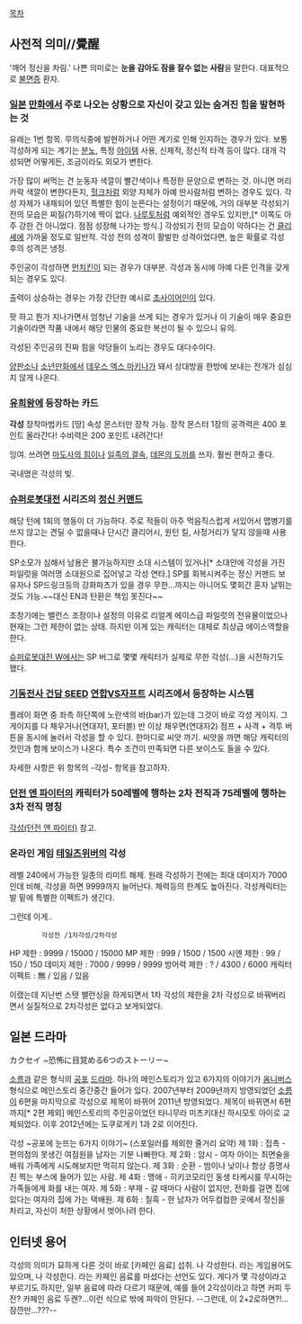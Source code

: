 [[목차]]
== 사전적 의미//覺醒 ==

'깨어 정신을 차림.' 
나쁜 의미로는 '''눈을 감아도 잠을 잘수 없는 사람'''을 말한다. 대표적으로 [[불면증]] 환자.

=== [[일본]] [[만화]]에서 주로 나오는 상황으로 자신이 갖고 있는 숨겨진 힘을 발현하는 것 ===
유래는 1번 항목.
무의식중에 발현하거나 어떤 계기로 인해 인지하는 경우가 있다. 보통 각성하게 되는 계기는 [[분노]], 특정 [[아이템]] 사용, 신체적, 정신적 타격 등이 많다. 대개 각성되면 어떻게든, 조금이라도 외모가 변한다. 

가장 많이 써먹는 건 눈동자 색깔이 빨간색이나 특정한 문양으로 변하는 것. 아니면 머리카락 색깔이 변한다든지, [[헐크]]처럼 외양 자체가 아예 딴사람처럼 변하는 경우도 있다. 각성 자체가 내재되어 있던 특별한 힘이 눈뜬다는 설정이기 때문에, 거의 대부분 각성되기 전의 모습은 찌질(?)하기에 짝이 없다. [[나루토]]처럼 예외적인 경우도 있지만,[* 이쪽도 아주 강한 건 아니었다. 점점 성장해 나가는 방식.] 각성되기 전의 모습이 약하다는 건 [[클리셰]]에 가까울 정도로 일반적. 각성 전의 성격이 활발한 성격이었다면, 높은 확률로 각성 후의 성격은 냉정.

주인공이 각성하면 [[먼치킨]]이 되는 경우가 대부분. 각성과 동시에 아예 다른 인격을 갖게 되는 경우도 있다.

출력이 상승하는 경우는 가장 간단한 예시로 [[초사이어인]]이 있다.

팟 하고 뭔가 지나가면서 엄청난 기술을 쓰게 되는 경우가 있거나 이 기술이 매우 중요한 기술이라면 작품 내에서 해당 인물의 중요한 복선이 될 수 있으니 유의.

각성된 주인공의 진짜 힘을 악당들이 노리는 경우도 대다수이다. 

[[양판소]]나 [[소년만화]]에서 [[데우스 엑스 마키나]]가 돼서 상대방을 한방에 보내는 전개가 심심치 않게 나온다. 
=== [[유희왕]]에 등장하는 카드 ===
'''각성'''
장착마법카드
[땅] 속성 몬스터만 장착 가능. 장착 몬스터 1장의 공격력은 400 포인트 올라간다! 수비력은 200 포인트 내려간다!

잉여. 쓰려면 [[마도사의 힘]]이나 [[일족의 결속]], [[데몬의 도끼]]를 쓰자. 훨씬 편하고 좋다.

국내명은 각성의 빛.
=== [[슈퍼로봇대전]] 시리즈의 [[정신 커맨드]] === 
해당 턴에 1회의 행동이 더 가능하다. 주로 적들이 아주 먹음직스럽게 서있어서 맵병기를 쓰지 않고는 견딜 수 없을때나 단시간 클리어시, 원턴 킬, 사정거리가 닿지 않을때 사용한다.

SP소모가 심해서 남용은 불가능하지만 소대 시스템이 있거나[* 소대안에 각성을 가진 파일럿을 여러명 소대원으로 집어넣고 각성 연타.] SP를 회복시켜주는 정신 커맨드 보유자나 SP드링크등의 강화파츠가 있을 경우 무한...까지는 아니어도 몇회간 혼자 날뛰는 것도 가능.~~대신 EN과 탄환은 책임 못진다~~

초창기에는 밸런스 조정이나 설정의 이유로 리얼계 에이스급 파일럿의 전유물이었으나 현재는 그런 제한이 없는 상태. 하지만 이게 있는 캐릭터는 대체로 최상급 에이스역할을 한다.

[[슈퍼로봇대전 W]]에서는 SP 버그로 몇몇 캐릭터가 실제로 무한 각성(...)을 시전하기도 했다.
=== [[기동전사 건담 SEED]] [[연합VS자프트]] 시리즈에서 등장하는 시스템 ===
플레이 화면 중 좌측 하단쪽에 노란색의 바(bar)가 있는데 그것이 바로 각성 게이지.
그 게이지를 다 채우거나(연대자1, 포터블) 반 이상 채우면(연대자2) 
점프 + 사격 + 격투 버튼을 동시에 눌러서 각성을 할 수 있다. 한마디로 씨앗 까기.
씨앗을 까면 해당 캐릭터의 컷인과 함께 보이스가 나온다.
특수 조건이 만족되면 다른 보이스도 들을 수 있다.

자세한 사항은 위 항목의 -각성- 항목을 참고하자.

=== [[던전 앤 파이터]]의 캐릭터가 50레벨에 행하는 2차 전직과 75레벨에 행하는 3차 전직 명칭 ===

[[각성(던전 앤 파이터)]] 참고.

=== 온라인 게임 [[테일즈위버]]의 각성 ===
레벨 240에서 가능한 일종의 리미트 해제.
원래 각성하기 전에는 최대 데미지가 7000인데 비해, 각성을 하면 9999까지 늘어난다.
체력등의 한계도 높아진다. 각성캐릭터는 발 밑에 특별한 이펙트가 생긴다.

그런데 이게..

         각성전 /1차각성/2차각성
HP 제한 : 9999 / 15000 / 15000
MP 제한 : 999 / 1500 / 1500
시엔 제한 : 99 / 150 / 150
데미지 제한 : 7000 / 9999 / 9999
방어력 제한 : ? / 4300 / 6000
캐릭터 이펙트 : 無 / 있음 / 있음

이랬는데 지난번 스탯 밸런싱을 하게되면서 1차 각성의 제한을 2차 각성으로 바꿔버리면서 실질적으로 2차각성은 없다고 보게되었다.

== 일본 드라마 ==
カクセイ ~恐怖に目覚める6つのストーリー~

[[소름]]과 같은 형식의 [[공포]] [[드라마]]. 하나의 메인스토리가 있고 6가지의 이야기가 [[옴니버스]] 형식으로 메인스토리 중간중간 들어가 있다. 2007년부터 2009년까지 방영되었던 [[소름]]이 6편을 마지막으로 각성으로 제목이 바뀌어 2011년 방영되었다. 제목이 바뀌면서 6편까지[* 2편 제외] 메인스토리의 주인공이었던 타니무라 미츠키대신 하시모토 아이로 교체되었다. 이후 2012년에는 도쿠로게키 1과 2로 이어진다.

각성 ~공포에 눈뜨는 6가지 이야기~ (스포일러를 제외한 줄거리 요약)
제 1화 : 접촉 - 편의점의 못생긴 여점원을 남자는 기분 나빠한다. 
제 2화 : 암시 - 여자 아이는 최면술을 배워 가족에게 시도해보지만 먹히지 않는다.
제 3화 : 순환 - 밤이나 낮이나 항상 증명사진 찍는 부스에 들어가 있는 사람.
제 4화 : 맹애 - 히키코모리인 동생 타케시를 무시하는 가족들에게 화를 내는 여자.
제 5화 : 부재 - 갈 때마다 사람이 없지만, 전화를 걸면 집에 있다는 여자의 집에 가는 택배원.
제 6화 : 칠흑 - 한 남자가 어두컴컴한 곳에서 정신을 차리고, 자신이 처한 상황에서 벗어나려 한다.

== 인터넷 용어 ==

각성의 의미가 묘하게 다른 것이 바로 [카페인 음료] 섭취. 나 각성한다. 라는 게임용어도 있으며, 나 각성한다. 라는 카페인 음료를 마셨다는 선언도 있다. 게다가 몇 각성이라고 부르기도 하지만, 일부 음료에 따라 다르기 때문에, 예를 들어 2각성이라고 하면 커피 두잔? 카페인 음료 두캔?...이런 식으로 밖에 파악이 안된다. --그런데, 이 2+2로하면?!...잠깐만...???--

